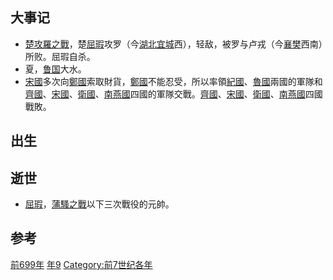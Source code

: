 {{yearTOC|-699|[[庚辰|庚辰年]]（[[生肖|馬年]]）；[[周桓王|周桓王]]二十一年；[[魯桓公|魯桓公]]十三年；[[秦出子|秦出子]]五年；[[陳莊公|陳莊公]]元年；[[蔡桓侯|蔡桓侯]]十六年；[[鄭厲公|鄭厲公]]二年；[[宋莊公|宋莊公]]十二年；[[楚武王|楚武王]]四十二年；[[齊僖公|齊僖公]]三十二年；[[晉侯緡|晉侯緡]]八年；[[曲沃武公|曲沃武公]]十七年；[[燕宣侯|燕宣侯]]十二年；[[衛惠公|衛惠公]]元年；[[曹莊公|曹莊公]]三年；[[杞靖公|杞靖公]]五年}}
== 大事记 ==
*[[楚攻羅之戰|楚攻羅之戰]]，楚[[屈瑕|屈瑕]]攻罗（今[[湖北|湖北]][[宜城|宜城]]西），轻敌，被罗与卢戎（今[[襄樊|襄樊]]西南）所败。屈瑕自杀。
* 夏，[[鲁国|鲁国]]大水。
*[[宋國|宋國]]多次向[[鄭國|鄭國]]索取財貨，[[鄭國|鄭國]]不能忍受，所以率領[[紀國|紀國]]、[[魯國|魯國]]兩國的軍隊和[[齊國|齊國]]、[[宋國|宋國]]、[[衛國|衛國]]、[[南燕國|南燕國]]四國的軍隊交戰。[[齊國|齊國]]、[[宋國|宋國]]、[[衛國|衛國]]、[[南燕國|南燕國]]四國戰敗。

== 出生 ==


== 逝世 ==
{{Wikisource year mention}}
*[[屈瑕|屈瑕]]，[[蒲騷之戰|蒲騷之戰]]以下三次戰役的元帥。

==参考==
{{reflist}}
[[Category:前699年|]]
[[Category:前690年代|年9]]
[[Category:前7世纪各年|Category:前7世纪各年]]
